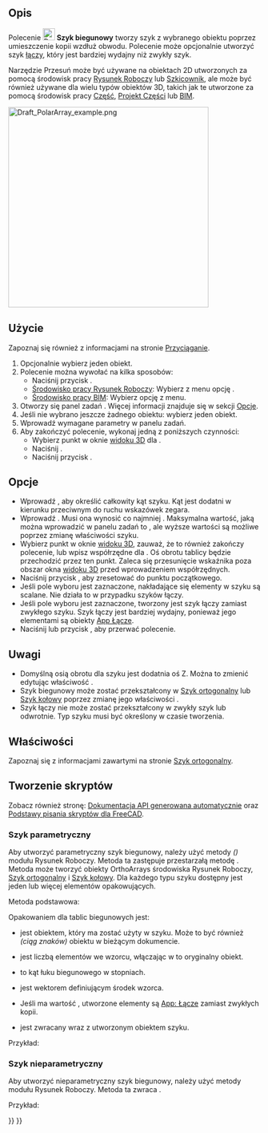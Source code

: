 <languages/>

{{Docnav/pl
|[[Draft_OrthoArray/pl|Szyk ortogonalny]]
|[[Draft_CircularArray/pl|Szyk kołowy]]
|[[Draft_Workbench/pl|środowisko pracy Rysunek Roboczy]]
|IconL=Draft_OrthoArray.svg
|IconR=Draft_CircularArray.svg
|IconC=Workbench_Draft.svg
}}

{{GuiCommand/pl
|Name=Draft PolarArray
|Name/pl=Rysunek Roboczy: Szyk biegunowy
|MenuLocation=Modyfikacja → Narzędzia szyku → Szyk biegunowy<br>Modyfikacja → Szyk biegunowy
|Workbenches=[[Draft_Workbench/pl|Rysunek Roboczy]], [[BIM_Workbench/pl|BIM]]
|Version=0.19
|SeeAlso=[[Draft_OrthoArray/pl|Szyk ortogonalny]], [[Draft_CircularArray/pl|Szyk kołowy]], [[Draft_PathArray/pl|Szyk po ścieżce]], [[Draft_PathLinkArray/pl|Szyk powiązań po ścieżce]], [[Draft_PointArray/pl|Szyk z punktów]], [[Draft_PointLinkArray/pl|Szyk powiązań w punktach]]
}}

<span id="Description"></span>
==Opis==

Polecenie [[Image:Draft_PolarArray.svg|24px]] '''Szyk biegunowy''' tworzy szyk z wybranego obiektu poprzez umieszczenie kopii wzdłuż obwodu. Polecenie może opcjonalnie utworzyć szyk [[App_Link/pl|łączy]], który jest bardziej wydajny niż zwykły szyk.

Narzędzie Przesuń może być używane na obiektach 2D utworzonych za pomocą środowisk pracy [[Draft_Workbench/pl|Rysunek Roboczy]] lub [[Sketcher_Workbench/pl|Szkicownik]], ale może być również używane dla wielu typów obiektów 3D, takich jak te utworzone za pomocą środowisk pracy [[Part_Workbench/pl|Część]], [[PartDesign_Workbench/pl|Projekt Części]] lub [[BIM_Workbench/pl|BIM]].

[[Image:Draft_PolarArray_example.png|400px]]
{{Caption|Szyk biegunowy.}}

<span id="Usage"></span>
==Użycie==

Zapoznaj się również z informacjami na stronie [[Draft_Snap/pl|Przyciąganie]].

# Opcjonalnie wybierz jeden obiekt.
# Polecenie można wywołać na kilka sposobów:
#* Naciśnij przycisk {{Button|[[Image:Draft_PolarArray.svg|16px]] '''Szyk biegunowy'''}}.
#* [[Draft_Workbench/pl|Środowisko pracy Rysunek Roboczy]]: Wybierz z menu opcję {{MenuCommand|Modyfikacja → Narzędzia szyku → [[Image:Draft_PolarArray.svg|16px]] Szyk biegunowy}}.
#* [[BIM_Workbench/pl|Środowisko pracy BIM]]: Wybierz opcję {{MenuCommand|Modyfikacja → [[Image:Draft_PolarArray.svg|16px]] Szyk biegunowy}} z menu.
# Otworzy się panel zadań {{MenuCommand|Szyk biegunowy}}. Więcej informacji znajduje się w sekcji [[#Opcje|Opcje]].
# Jeśli nie wybrano jeszcze żadnego obiektu: wybierz jeden obiekt.
# Wprowadź wymagane parametry w panelu zadań.
# Aby zakończyć polecenie, wykonaj jedną z poniższych czynności:
#* Wybierz punkt w oknie [[3D_view/pl|widoku 3D]] dla {{MenuCommand|Środek obrotu}}.
#* Naciśnij {{KEY|Enter}}.
#* Naciśnij przycisk {{Button|OK}}.

<span id="Options"></span>
==Opcje==

* Wprowadź {{MenuCommand|Kąt zakresu szyku}}, aby określić całkowity kąt szyku. Kąt jest dodatni w kierunku przeciwnym do ruchu wskazówek zegara.
* Wprowadź {{MenuCommand|Liczba elementów}}. Musi ona wynosić co najmniej {{Value|2}}. Maksymalna wartość, jaką można wprowadzić w panelu zadań to {{Value|99}}, ale wyższe wartości są możliwe poprzez zmianę właściwości {{PropertyData|Ilość elementów polarnych}} szyku.
* Wybierz punkt w oknie [[3D_view/pl|widoku 3D]], zauważ, że to również zakończy polecenie, lub wpisz współrzędne dla {{MenuCommand|Środka obrotu}}. Oś obrotu tablicy będzie przechodzić przez ten punkt. Zaleca się przesunięcie wskaźnika poza obszar okna [[3D_view/pl|widoku 3D]] przed wprowadzeniem współrzędnych.
* Naciśnij przycisk {{MenuCommand|Zresetuj współrzędne punktu}}, aby zresetować {{MenuCommand|Środek obrotu}} do punktu początkowego.
* Jeśli pole wyboru {{MenuCommand|Scal}} jest zaznaczone, nakładające się elementy w szyku są scalane. Nie działa to w przypadku szyków łączy.
* Jeśli pole wyboru {{MenuCommand|Szyk łączy}} jest zaznaczone, tworzony jest szyk łączy zamiast zwykłego szyku. Szyk łączy jest bardziej wydajny, ponieważ jego elementami są obiekty [[App_Link/pl|App Łącze]].
* Naciśnij {{KEY|Esc}} lub przycisk {{Button|Anuluj}}, aby przerwać polecenie.

<span id="Notes"></span>
==Uwagi==

* Domyślną osią obrotu dla szyku jest dodatnia oś Z. Można to zmienić edytując właściwość {{PropertyData|Oś}}.
* Szyk biegunowy może zostać przekształcony w [[Draft_OrthoArray/pl|Szyk ortogonalny]] lub [[Draft_CircularArray/pl|Szyk kołowy]] poprzez zmianę jego właściwości {{PropertyData|Typ szyku}}.
* Szyk łączy nie może zostać przekształcony w zwykły szyk lub odwrotnie. Typ szyku musi być określony w czasie tworzenia.

<span id="Properties"></span>
==Właściwości==

Zapoznaj się z informacjami zawartymi na stronie [[Draft_OrthoArray/pl#Właściwości|Szyk ortogonalny]].

<span id="Scripting"></span>
==Tworzenie skryptów==

Zobacz również stronę: [https://freecad.github.io/SourceDoc/ Dokumentacja API generowana automatycznie] oraz [[FreeCAD_Scripting_Basics/pl|Podstawy pisania skryptów dla FreeCAD]].

<span id="Parametric_array"></span>
===Szyk parametryczny===

Aby utworzyć parametryczny szyk biegunowy, należy użyć metody {{incode|make_array}} ''({{Version/pl|0.19}})'' modułu Rysunek Roboczy. Metoda ta zastępuje przestarzałą metodę {{incode|makeArray}}. Metoda {{incode|make_array}} może tworzyć obiekty OrthoArrays środowiska Rysunek Roboczy, [[Draft_OrthoArray/pl|Szyk ortogonalny]] i [[Draft_CircularArray/pl|Szyk kołowy]]. Dla każdego typu szyku dostępny jest jeden lub więcej elementów opakowujących.

Metoda podstawowa:

{{Code|code=
array = make_array(base_object, arg1, arg2, arg3, arg4=None, arg5=None, arg6=None, use_link=True)
}}

Opakowaniem dla tablic biegunowych jest:

{{Code|code=
array = make_polar_array(base_object,
                         number=5, angle=360, center=App.Vector(0, 0, 0),
                         use_link=True)
}}

* {{incode|obiekt_bazowy}} jest obiektem, który ma zostać użyty w szyku. Może to być również {{incode|Etykieta}} ''(ciąg znaków)'' obiektu w bieżącym dokumencie.
* {{incode|Ilość}} jest liczbą elementów we wzorcu, włączając w to oryginalny obiekt.
* {{incode|Kąt}} to kąt łuku biegunowego w stopniach.
* {{incode|Środek}} jest wektorem definiującym środek wzorca.
* Jeśli {{incode|use_link}} ma wartość {{True/pl}}, utworzone elementy są [[App_Link/pl|App: Łącze]] zamiast zwykłych kopii.
* {{incode|szyk}} jest zwracany wraz z utworzonym obiektem szyku.

Przykład:

{{Code|code=
import FreeCAD as App
import Draft

doc = App.newDocument()

tri = Draft.make_polygon(3, 600)
center = App.Vector(-1600, 0, 0)

array = Draft.make_polar_array(tri, 8, 270, center)
doc.recompute()
}}

<span id="Non-parametric_array"></span>
===Szyk nieparametryczny===

Aby utworzyć nieparametryczny szyk biegunowy, należy użyć metody {{incode|array}} modułu Rysunek Roboczy. Metoda ta zwraca {{incode|Brak}}.

{{Code|code=
array(objectslist, center, angle, number)
}}

Przykład:

{{Code|code=
import FreeCAD as App
import Draft

doc = App.newDocument()

tri = Draft.make_polygon(3, 600)
center = App.Vector(-1600, 0, 0)

Draft.array(tri, center, 270, 8)
doc.recompute()
}}


{{Docnav/pl
|[[Draft_OrthoArray/pl|Szyk ortogonalny]]
|[[Draft_CircularArray/pl|Szyk kołowy]]
|[[Draft_Workbench/pl|środowisko pracy Rysunek Roboczy]]
|IconL=Draft_OrthoArray.svg
|IconR=Draft_CircularArray.svg
|IconC=Workbench_Draft.svg
}}

{{Draft Tools navi{{#translation:}}}}
{{Userdocnavi{{#translation:}}}}